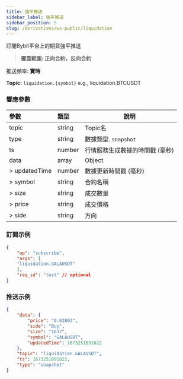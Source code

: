 ```yaml
---
title: 強平推送
sidebar_label: 強平推送
sidebar_position: 5
slug: /derivatives/ws-public/liquidation
---
```


訂閱Bybit平台上的期貨強平推送
> **覆蓋範圍: 正向合約，反向合約**

推送頻率: **實時**

**Topic:**
`liquidation.{symbol}` e.g., liquidation.BTCUSDT

### 響應參數
| 參數 | 類型 | 說明|
|:----- |:-----|----- |
|topic |string |Topic名 |
|type |string |數據類型. `snapshot` |
|ts |number |行情服務生成數據的時間戳 (毫秒) |
|data |array |Object |
|> updatedTime |number |數據更新時間戳 (毫秒) |
|> symbol |string |合約名稱 |
|> size |string |成交數量 |
|> price |string |成交價格 |
|> side |string |方向 |

### 訂閱示例

```json
{
    "op": "subscribe",
    "args": [
    "liquidation.GALAUSDT"
    ],
    "req_id": "test" // optional
}
```

### 推送示例

```json
{
    "data": {
        "price": "0.03803",
        "side": "Buy",
        "size": "1637",
        "symbol": "GALAUSDT",
        "updatedTime": 1673251091822
    },
    "topic": "liquidation.GALAUSDT",
    "ts": 1673251091822,
    "type": "snapshot"
}
```